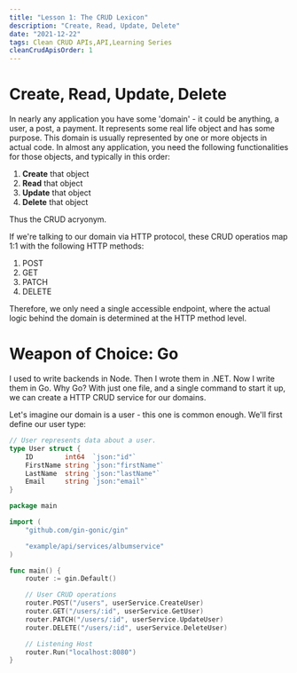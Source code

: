 ```yaml
---
title: "Lesson 1: The CRUD Lexicon"
description: "Create, Read, Update, Delete"
date: "2021-12-22"
tags: Clean CRUD APIs,API,Learning Series
cleanCrudApisOrder: 1
---
```


# Create, Read, Update, Delete

In nearly any application you have some 'domain' - it could be anything, a user, a post, a payment. It represents some real life object and has some purpose. This domain is usually represented by one or more objects in actual code. In almost any application, you need the following functionalities for those objects, and typically in this order:

1. **Create** that object
2. **Read** that object
3. **Update** that object
4. **Delete** that object

Thus the CRUD acryonym.

If we're talking to our domain via HTTP protocol, these CRUD operatios map 1:1 with the following HTTP methods:

1. POST
2. GET
3. PATCH
4. DELETE

Therefore, we only need a single accessible endpoint, where the actual logic behind the domain is determined at the HTTP method level.

# Weapon of Choice: Go

I used to write backends in Node. Then I wrote them in .NET. Now I write them in Go. Why Go? With just one file, and a single command to start it up, we can create a HTTP CRUD service for our domains.

Let's imagine our domain is a user - this one is common enough. We'll first define our user type:

```go
// User represents data about a user.
type User struct {
	ID        int64  `json:"id"`
	FirstName string `json:"firstName"`
	LastName  string `json:"lastName"`
	Email     string `json:"email"`
}
```

```go
package main

import (
	"github.com/gin-gonic/gin"

	"example/api/services/albumservice"
)

func main() {
	router := gin.Default()

	// User CRUD operations
	router.POST("/users", userService.CreateUser)
	router.GET("/users/:id", userService.GetUser)
	router.PATCH("/users/:id", userService.UpdateUser)
	router.DELETE("/users/:id", userService.DeleteUser)

	// Listening Host
	router.Run("localhost:8080")
}
```